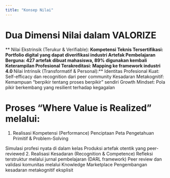 ```yaml
---
title: "Konsep Nilai"
---
```


# Dua Dimensi Nilai dalam VALORIZE

** Nilai Ekstrinsik (Terukur & Verifiable):**
Kompetensi Teknis Tersertifikasi: Portfolio digital yang dapat diverifikasi industri
Artefak Pembelajaran Berguna: 427 artefak dibuat mahasiswa, 89% digunakan kembali 
Keterampilan Profesional Terakreditasi: Mapping ke framework industri 4.0
** Nilai Intrinsik (Transformatif & Personal):**
Identitas Profesional Kuat: Self-efficacy dan recognition dari peer community
Kesadaran Metakognitif: Kemampuan "berpikir tentang proses berpikir" sendiri
Growth Mindset: Pola pikir berkembang yang resilient terhadap kegagalan

# Proses "Where Value is Realized" melalui:
1. Realisasi Kompetensi (Performance)
Penciptaan Peta Pengetahuan Primitif & Problem-Solving 
 
Simulasi profesi nyata di dalam kelas 
Produksi artefak otentik yang peer-reviewed 
2. Realisasi Kesadaran (Recognition & Competence)
Refleksi terstruktur melalui jurnal pembelajaran (DARL framework) 
Peer review dan validasi komunitas melalui Knowledge Marketplace 
Pengembangan kesadaran metakognitif eksplisit 